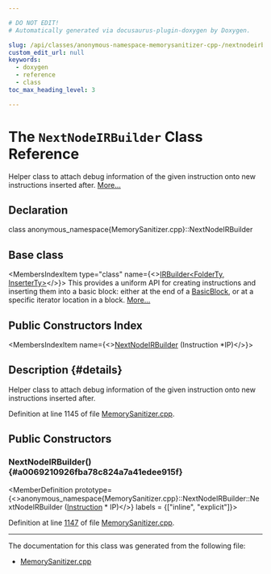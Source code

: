 ```yaml
---

# DO NOT EDIT!
# Automatically generated via docusaurus-plugin-doxygen by Doxygen.

slug: /api/classes/anonymous-namespace-memorysanitizer-cpp-/nextnodeirbuilder
custom_edit_url: null
keywords:
  - doxygen
  - reference
  - class
toc_max_heading_level: 3

---
```





# The `NextNodeIRBuilder` Class Reference

<DoxygenPage pluginConfig={pluginConfig}>

Helper class to attach debug information of the given instruction onto new instructions inserted after. <a href="#details">More...</a>

## Declaration

<CodeBlock>class anonymous_namespace{MemorySanitizer.cpp}::NextNodeIRBuilder</CodeBlock>

## Base class

<MembersIndex>

<MembersIndexItem
  type="class"
  name={<><a href="/docs/api/classes/llvm/irbuilder">IRBuilder&lt;FolderTy, InserterTy&gt;</a></>}>
This provides a uniform API for creating instructions and inserting them into a basic block: either at the end of a <a href="/docs/api/classes/llvm/basicblock">BasicBlock</a>, or at a specific iterator location in a block. <a href="/docs/api/classes/llvm/irbuilder/#details">More...</a>
</MembersIndexItem>

</MembersIndex>

## Public Constructors Index

<MembersIndex>

<MembersIndexItem
  name={<><a href="#a0069210926fba78c824a7a41edee915f">NextNodeIRBuilder</a> (Instruction &#42;IP)</>}>
</MembersIndexItem>

</MembersIndex>

## Description {#details}

Helper class to attach debug information of the given instruction onto new instructions inserted after.

Definition at line 1145 of file <a href="/docs/api/files/lib/lib/transforms/lib/transforms/instrumentation/memorysanitizer-cpp">MemorySanitizer.cpp</a>.

<SectionDefinition>

## Public Constructors

### NextNodeIRBuilder() {#a0069210926fba78c824a7a41edee915f}

<MemberDefinition
  prototype={<>anonymous&#95;namespace&#123;MemorySanitizer.cpp&#125;::NextNodeIRBuilder::NextNodeIRBuilder (<a href="/docs/api/classes/llvm/instruction">Instruction</a> &#42; IP)</>}
  labels = {["inline", "explicit"]}>

Definition at line <a href="/docs/api/files/lib/lib/transforms/lib/transforms/instrumentation/memorysanitizer-cpp/#l01147">1147</a> of file <a href="/docs/api/files/lib/lib/transforms/lib/transforms/instrumentation/memorysanitizer-cpp">MemorySanitizer.cpp</a>.
</MemberDefinition>

</SectionDefinition>

<hr/>

The documentation for this class was generated from the following file:

<ul>
<li><a href="/docs/api/files/lib/lib/transforms/lib/transforms/instrumentation/memorysanitizer-cpp">MemorySanitizer.cpp</a></li>
</ul>

</DoxygenPage>
